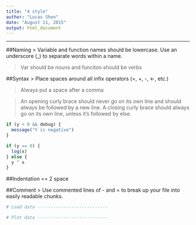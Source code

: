 ```yaml
---
title: "4 style"
author: "Lucas Shen"
date: "August 11, 2015"
output: html_document
---
```


*** 
##Naming
> Variable and function names should be lowercase. Use an underscore (_) to separate words within a name.

> Var should be nouns and funciton should be verbs

##Syntax
> Place spaces around all infix operators (=, +, -, <-, etc.)

> Always put a space after a comma

> An opening curly brace should never go on its own line and should always be followed by a new line. A closing curly brace should always go on its own line, unless it’s followed by else.

```r
if (y < 0 && debug) {
  message("Y is negative")
}

if (y == 0) {
  log(x)
} else {
  y ^ x
}
```

##Indentation == 2 space

##Comment
> Use commented lines of - and = to break up your file into easily readable chunks.

```r
# Load data ---------------------------

# Plot data ---------------------------
```

